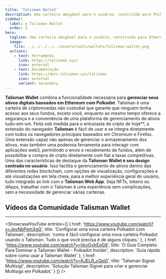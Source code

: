 ```yaml
---
title: 'Talisman Wallet'
description: Uma carteira amigável para o usuário, construída para Polkadot e Ethereum. Talisman torna o web3 simples para iniciantes e desbloqueia superpoderes para profissionais.
sidebar:
  label: ✪ Talisman Wallet
  order: 2
hero:
  tagline: Uma carteira amigável para o usuário, construída para Ethereum e Polkadot.
  image: 
    file: ../../../../../assets/tools/wallets/talisman-wallet.png
  actions:
    - text: Ferramenta
      link: https://talisman.xyz/
      icon: external
    - text: Documentação
      link: https://docs.talisman.xyz/talisman
      icon: external
      variant: secondary
---
```



**Talisman Wallet** combina a funcionalidade necessária para **gerenciar seus ativos digitais baseados em Ethereum com Polkadot**. Talisman é uma carteira de criptomoedas não custodial que garante que ninguém tenha acesso aos seus fundos, exceto você, enquanto ao mesmo tempo oferece a segurança e a conveniência de uma plataforma de gerenciamento de ativos tudo-em-um.
Feita sob medida para o entusiasta de cripto de hoje**, a extensão do navegador **Talisman** é fácil de usar e se integra diretamente com todos os navegadores principais baseados em Chromium e Firefox. Uma extensão capaz não apenas de gerenciar o armazenamento dos ativos, mas também uma poderosa ferramenta para interagir com aplicações web3, permitindo o envio e recebimento de fundos, além de possibilitar a compra de cripto diretamente com fiat a taxas competitivas.
Uma das características de destaque da **Talisman Wallet é seu design centrado no usuário**. Isso facilita o gerenciamento de ativos dentro das diferentes redes blockchain, com opções de visualização, configurações e até visualizações em tela cheia, para a melhor experiência geral do usuário, tudo integrado ao link com o **Talisman Web App**. Seja NFTs, tokens ou dApps, trabalhar com o Talisman é uma experiência sem complicações, sem a necessidade de gerenciar várias carteiras.

## Vídeos da Comunidade Talisman Wallet
------------
<ShowcaseYouTube
  entries={[
    {
      href: 'https://www.youtube.com/watch?v=JevNbPem3gQ',
      title: 'Configurar uma nova carteira Polkadot com Talisman',
      description: 'como é fácil configurar uma nova carteira Polkadot usando o Talisman. Tudo o que você precisa é de alguns cliques.'
    },
        {
      href: 'https://www.youtube.com/watch?v=hkvGylrEqG8',
      title: 'O Guia Completo Para Dominar a Talisman Wallet - Polkadot Insider',
      description: 'Guia rápido sobre como usar a Talisman Wallet'
    },
    {
      href: 'https://www.youtube.com/watch?v=KJELR_cQei0',
      title: 'Talisman Signet Multisigt',
      description: 'Solução Talisman Signet para criar e gerenciar Multisigs em Polkadot.'
    }
  ]} />
